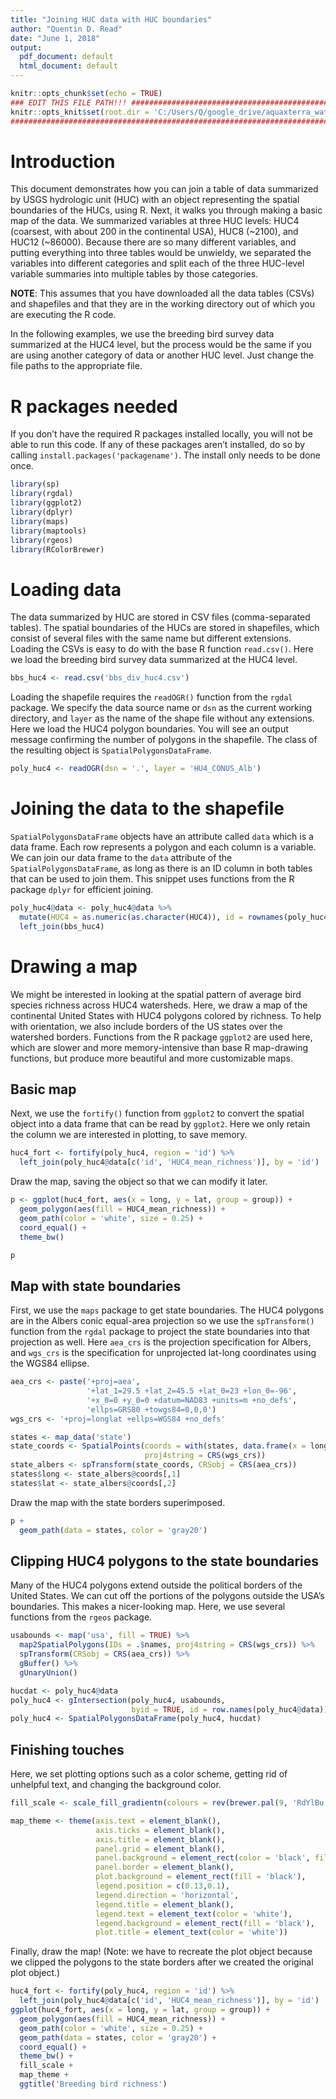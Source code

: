 ```yaml
---
title: "Joining HUC data with HUC boundaries"
author: "Quentin D. Read"
date: "June 1, 2018"
output:
  pdf_document: default
  html_document: default
---
```


```r
knitr::opts_chunk$set(echo = TRUE)
### EDIT THIS FILE PATH!!! ############################################################################
knitr::opts_knit$set(root.dir = 'C:/Users/Q/google_drive/aquaxterra_watercube_all/DataPaper/tutorial/')
#######################################################################################################
```

# Introduction

This document demonstrates how you can join a table of data summarized by USGS hydrologic unit (HUC) with an object representing the spatial boundaries of the HUCs, using R. Next, it walks you through making a basic map of the data. We summarized variables at three HUC levels: HUC4 (coarsest, with about 200 in the continental USA), HUC8 (~2100), and HUC12 (~86000). Because there are so many different variables, and putting everything into three tables would be unwieldy, we separated the variables into different categories and split each of the three HUC-level variable summaries into multiple tables by those categories.

**NOTE**: This assumes that you have downloaded all the data tables (CSVs) and shapefiles and that they are in the working directory out of which you are executing the R code.

In the following examples, we use the breeding bird survey data summarized at the HUC4 level, but the process would be the same if you are using another category of data or another HUC level. Just change the file paths to the appropriate file.

# R packages needed

If you don't have the required R packages installed locally, you will not be able to run this code. If any of these packages aren't installed, do so by calling `install.packages('packagename')`. The install only needs to be done once.

```r
library(sp)
library(rgdal)
library(ggplot2)
library(dplyr)
library(maps)
library(maptools)
library(rgeos)
library(RColorBrewer)
```


# Loading data

The data summarized by HUC are stored in CSV files (comma-separated tables). The spatial boundaries of the HUCs are stored in shapefiles, which consist of several files with the same name but different extensions. Loading the CSVs is easy to do with the base R function `read.csv()`. Here we load the breeding bird survey data summarized at the HUC4 level.

```r
bbs_huc4 <- read.csv('bbs_div_huc4.csv')
```

Loading the shapefile requires the `readOGR()` function from the `rgdal` package. We specify the data source name or `dsn` as the current working directory, and `layer` as the name of the shape file without any extensions. Here we load the HUC4 polygon boundaries. You will see an output message confirming the number of polygons in the shapefile. The class of the resulting object is `SpatialPolygonsDataFrame`.

```r
poly_huc4 <- readOGR(dsn = '.', layer = 'HU4_CONUS_Alb')
```

# Joining the data to the shapefile

`SpatialPolygonsDataFrame` objects have an attribute called `data` which is a data frame. Each row represents a polygon and each column is a variable. We can join our data frame to the `data` attribute of the `SpatialPolygonsDataFrame`, as long as there is an ID column in both tables that can be used to join them. This snippet uses functions from the R package `dplyr` for efficient joining.

```r
poly_huc4@data <- poly_huc4@data %>% 
  mutate(HUC4 = as.numeric(as.character(HUC4)), id = rownames(poly_huc4@data)) %>% 
  left_join(bbs_huc4)
```

# Drawing a map

We might be interested in looking at the spatial pattern of average bird species richness across HUC4 watersheds. Here, we draw a map of the continental United States with HUC4 polygons colored by richness. To help with orientation, we also include borders of the US states over the watershed borders. Functions from the R package `ggplot2` are used here, which are slower and more memory-intensive than base R map-drawing functions, but produce more beautiful and more customizable maps.

## Basic map

Next, we use the `fortify()` function from `ggplot2` to convert the spatial object into a data frame that can be read by `ggplot2`. Here we only retain the column we are interested in plotting, to save memory.

```r
huc4_fort <- fortify(poly_huc4, region = 'id') %>% 
  left_join(poly_huc4@data[c('id', 'HUC4_mean_richness')], by = 'id')
```

Draw the map, saving the object so that we can modify it later.

```r
p <- ggplot(huc4_fort, aes(x = long, y = lat, group = group)) +
  geom_polygon(aes(fill = HUC4_mean_richness)) +
  geom_path(color = 'white', size = 0.25) +
  coord_equal() +
  theme_bw() 

p
```


## Map with state boundaries

First, we use the `maps` package to get state boundaries. The HUC4 polygons are in the Albers conic equal-area projection so we use the `spTransform()` function from the `rgdal` package to project the state boundaries into that projection as well. Here `aea_crs` is the projection specification for Albers, and `wgs_crs` is the specification for unprojected lat-long coordinates using the WGS84 ellipse.

```r
aea_crs <- paste('+proj=aea',
                 '+lat_1=29.5 +lat_2=45.5 +lat_0=23 +lon_0=-96',
                 '+x_0=0 +y_0=0 +datum=NAD83 +units=m +no_defs',
                 'ellps=GRS80 +towgs84=0,0,0')
wgs_crs <- '+proj=longlat +ellps=WGS84 +no_defs'

states <- map_data('state')
state_coords <- SpatialPoints(coords = with(states, data.frame(x = long, y = lat)),
                              proj4string = CRS(wgs_crs))
state_albers <- spTransform(state_coords, CRSobj = CRS(aea_crs))
states$long <- state_albers@coords[,1]
states$lat <- state_albers@coords[,2]

```

Draw the map with the state borders superimposed.

```r
p + 
  geom_path(data = states, color = 'gray20')
```


## Clipping HUC4 polygons to the state boundaries

Many of the HUC4 polygons extend outside the political borders of the United States. We can cut off the portions of the polygons outside the USA's boundaries. This makes a nicer-looking map. Here, we use several functions from the `rgeos` package.

```r
usabounds <- map('usa', fill = TRUE) %>%
  map2SpatialPolygons(IDs = .$names, proj4string = CRS(wgs_crs)) %>%
  spTransform(CRSobj = CRS(aea_crs)) %>%
  gBuffer() %>%
  gUnaryUnion()

hucdat <- poly_huc4@data
poly_huc4 <- gIntersection(poly_huc4, usabounds, 
                           byid = TRUE, id = row.names(poly_huc4@data))
poly_huc4 <- SpatialPolygonsDataFrame(poly_huc4, hucdat)
```


## Finishing touches

Here, we set plotting options such as a color scheme, getting rid of unhelpful text, and changing the background color.

```r
fill_scale <- scale_fill_gradientn(colours = rev(brewer.pal(9, 'RdYlBu')))

map_theme <- theme(axis.text = element_blank(), 
                   axis.ticks = element_blank(), 
                   axis.title = element_blank(), 
                   panel.grid = element_blank(), 
                   panel.background = element_rect(color = 'black', fill = 'black'), 
                   panel.border = element_blank(), 
                   plot.background = element_rect(fill = 'black'), 
                   legend.position = c(0.13,0.1), 
                   legend.direction = 'horizontal', 
                   legend.title = element_blank(), 
                   legend.text = element_text(color = 'white'),
                   legend.background = element_rect(fill = 'black'),
                   plot.title = element_text(color = 'white'))
```

Finally, draw the map! (Note: we have to recreate the plot object because we clipped the polygons to the state borders after we created the original plot object.)

```r
huc4_fort <- fortify(poly_huc4, region = 'id') %>% 
  left_join(poly_huc4@data[c('id', 'HUC4_mean_richness')], by = 'id')
ggplot(huc4_fort, aes(x = long, y = lat, group = group)) +
  geom_polygon(aes(fill = HUC4_mean_richness)) +
  geom_path(color = 'white', size = 0.25) +
  geom_path(data = states, color = 'gray20') +
  coord_equal() +
  theme_bw() +
  fill_scale +
  map_theme + 
  ggtitle('Breeding bird richness')
```
